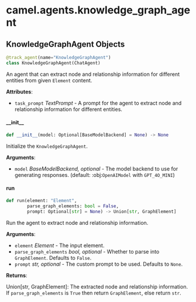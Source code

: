 <a id="camel.agents.knowledge_graph_agent"></a>

# camel.agents.knowledge\_graph\_agent

<a id="camel.agents.knowledge_graph_agent.KnowledgeGraphAgent"></a>

## KnowledgeGraphAgent Objects

```python
@track_agent(name="KnowledgeGraphAgent")
class KnowledgeGraphAgent(ChatAgent)
```

An agent that can extract node and relationship information for
different entities from given `Element` content.

**Attributes**:

- `task_prompt` _TextPrompt_ - A prompt for the agent to extract node and
  relationship information for different entities.

<a id="camel.agents.knowledge_graph_agent.KnowledgeGraphAgent.__init__"></a>

#### \_\_init\_\_

```python
def __init__(model: Optional[BaseModelBackend] = None) -> None
```

Initialize the `KnowledgeGraphAgent`.

**Arguments**:

- `model` _BaseModelBackend, optional_ - The model backend to use for
  generating responses. (default: :obj:`OpenAIModel` with
  `GPT_4O_MINI`)

<a id="camel.agents.knowledge_graph_agent.KnowledgeGraphAgent.run"></a>

#### run

```python
def run(element: "Element",
        parse_graph_elements: bool = False,
        prompt: Optional[str] = None) -> Union[str, GraphElement]
```

Run the agent to extract node and relationship information.

**Arguments**:

- `element` _Element_ - The input element.
- `parse_graph_elements` _bool, optional_ - Whether to parse into
  `GraphElement`. Defaults to `False`.
- `prompt` _str, optional_ - The custom prompt to be used.
  Defaults to `None`.
  

**Returns**:

  Union[str, GraphElement]: The extracted node and relationship
  information. If `parse_graph_elements` is `True` then return
  `GraphElement`, else return `str`.

